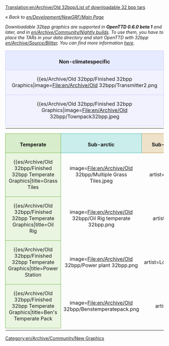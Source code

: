 [[Translation:en/Archive/Old 32bpp/List of downloadable 32 bpp tars]]

''« Back to [[en/Development/NewGRF/Main Page]]''

''Downloadable 32bpp graphics are supported in '''OpenTTD 0.6.0 beta 1''' and later, and in [[en/Archive/Community/Nightly build]]s. To use them, you have to place the TARs in your data directory and start OpenTTD with 32bpp [[en/Archive/Source/Blitter]]. You can find more information [[en/Archive/Old 32bpp/32bit Graphics Development#user-info|here]].''

{| width="100%"
|-
|align="center" colspan="4" style="background-color: #e7ebff; border: 1px solid #c7c8fe; margin: 0; padding: 0.5em 1em 0em 1em;"|<font size="3">'''Non-climatespecific'''</font>
|-
|width="25%" valign="top" style="background-color: #f1f2fe; border: 1px solid #c7c8fe;"|

{{es/Archive/Old 32bpp/Finished 32bpp Graphics|image=File:en/Archive/Old 32bpp/Transmitter2.png
|title=Transmitter
|artist=LordAzamath
|coder=LordAzamath
|file=http://www.tt-forums.net/download.php?id=82106
|forum=http://www.tt-forums.net/viewtopic.php?f=36&t=14549&start=3340#p645625
|notes=Any comments in the blender thread.
}}

|width="25%" valign="top" style="background-color: #f1f2fe; border: 1px solid #c7c8fe;"|

{{es/Archive/Old 32bpp/Finished 32bpp Graphics|image=File:en/Archive/Old 32bpp/Toolbar3.png
|title=Main Toolbar
|artist=Joed, Athanasios
|coder=GeekToo
|file=http://www.tt-forums.net/download/file.php?id=81964
|forum=http://www.tt-forums.net/viewtopic.php?f=36&p=644152#p644152
|notes=New version, replaced stations icon
}}

|width="25%" valign="top" style="background-color: #f1f2fe; border: 1px solid #c7c8fe;"|

{{es/Archive/Old 32bpp/Finished 32bpp Graphics|image=File:en/Archive/Old 32bpp/Foster.png
|title=Hereford/Foster Bus
|artist=Geektoo
|coder=GeekToo
|file=http://www.tt-forums.net/download.php?id=81177
|forum=http://www.tt-forums.net/viewtopic.php?p=640310#p640310
|notes=Still [http://en.wiktionary.org/wiki/WIP WIP], but coded for use in the game, any comments in the blender thread.
}}

|width="25%" valign="top" style="background-color: #f1f2fe; border: 1px solid #c7c8fe;"|

{{es/Archive/Old 32bpp/Finished 32bpp Graphics|image=File:en/Archive/Old 32bpp/Ufo.png
|title=Small and Large UFO + Fighter
|artist=Wacki
|coder=Soeb
|file=http://tt-forums.net/download.php?id=81792
|forum=http://tt-forums.net/viewtopic.php?f=36&t=14549&p=643883&hilit=#p643883
|notes=Any comments in the blender thread.
}}

|-
|valign="top" style="background-color: #f1f2fe; border: 1px solid #c7c8fe;"|

{{es/Archive/Old 32bpp/Finished 32bpp Graphics|image=File:en/Archive/Old 32bpp/Townpack32bpp.jpeg
|title=Town Pack
|artist=Ben
|coder=Soeb
|file=http://tt-forums.net/download.php?id=82179
|forum=http://tt-forums.net/viewtopic.php?f=36&t=14549&p=646155
|notes=Replaces roads and concrete. Any comments in the blender thread.
}}

|valign="top" style="background-color: #f1f2fe; border: 1px solid #c7c8fe;"|

{{es/Archive/Old 32bpp/Finished 32bpp Graphics|image=File:en/Archive/Old 32bpp/Squareselevated32bpp.png
|title=White Squares - elevated
|artist=Ben
|coder=Soeb
|file=http://tt-forums.net/download.php?id=82009
|forum=http://tt-forums.net/viewtopic.php?f=36&t=14549&p=645114#p645114
|notes=Replaces white squares - elevated version. Any comments in the blender thread.
}}

|valign="top" style="background-color: #f1f2fe; border: 1px solid #c7c8fe;"|

{{es/Archive/Old 32bpp/Finished 32bpp Graphics|image=File:en/Archive/Old 32bpp/Squaresnotelevated32bpp.png
|title=White Squares - not elevated
|artist=Ben
|coder=Soeb
|file=http://tt-forums.net/download.php?id=82010
|forum=http://tt-forums.net/viewtopic.php?f=36&t=14549&p=645114#p645114
|notes=Replaces white squares - not elevated version. Any comments in the blender thread.
}}

|-
|}

{| 
|-
|width="25%" align="center" style="background-color: #d8edcb; border: 1px solid #6ab23e; margin: 0; padding: 0.5em 1em 0em 1em;"|<font size="3">'''Temperate'''</font>
|width="25%" align="center" style="background-color: #caeeeb; border: 1px solid #3bb5ab; margin: 0; padding: 0.5em 1em 0em 1em;"|<font size="3">'''Sub-arctic'''</font>
|width="25%" align="center" style="background-color: #eee2ca; border: 1px solid #b58b3b; margin: 0; padding: 0.5em 1em 0em 1em;"|<font size="3">'''Sub-tropical'''</font>
|width="25%" align="center" style="background-color: #d3ffb9; border: 1px solid #5bf000; margin: 0; padding: 0.5em 1em 0em 1em;"|<font size="3">'''Toyland'''</font>
|-
|valign="top" style="background-color: #e9f5e1; border: 1px solid #6ab23e;"|

{{es/Archive/Old 32bpp/Finished 32bpp Temperate Graphics|title=Grass Tiles
|image=File:en/Archive/Old 32bpp/Multiple Grass Tiles.jpeg
|artist=GeekToo
|coder=GeekToo
|file=http://www.tt-forums.net/download.php?id=78740
|forum=http://www.tt-forums.net/viewtopic.php?p=625408#p625408
|notes=Replaces grass tiles for the original zoom level.
}}

|valign="top" style="background-color: #e0f6f4; border: 1px solid #3bb5ab;"|

{{es/Archive/Old 32bpp/Finished 32bpp Sub-arctic Graphics|title=Power Station
|image=File:en/Archive/Old 32bpp/Power plant 32bpp.png
|artist=LordAzamath
|coder=LordAzamath
|file=http://www.tt-forums.net/download.php?id=82178
|forum=http://www.tt-forums.net/viewtopic.php?f=36&t=14549&p=646149#p646145
|notes=Replaces the [[en/Manual/Base Set/Industries/Power Station]]. Includes construction cycle. One known bug... Will fix it soon.
}}

|valign="top" style="background-color: #f6eee0; border: 1px solid #b58b3b;"|

{{es/Archive/Old 32bpp/Finished 32bpp Sub-tropical Graphics|title=Bank
|image=File:en/Archive/Old 32bpp/Banks.png
|artist=LordAzamath
|coder=LordAzamath
|file=http://www.tt-forums.net/download.php?id=78881
|forum=http://www.tt-forums.net/viewtopic.php?f=36&t=33351
|notes=Replaces the [[en/Manual/Base Set/Industries/Bank|Tropical/Arctic Bank]].
}}

|valign="top" style="background-color: #e6ffd7; border: 1px solid #5bf000;"|

<!--
{{Finished 32bpp Toyland Graphics
|title=
|image=
|artist=
|coder=
|file=
|forum=
|notes=
}}
-->

|-
|valign="top" style="background-color: #e9f5e1; border: 1px solid #6ab23e;"|

{{es/Archive/Old 32bpp/Finished 32bpp Temperate Graphics|title=Oil Rig
|image=File:en/Archive/Old 32bpp/Oil Rig temperate 32bpp.png
|artist=Wacki
|coder=LordAzamath
|file=http://www.tt-forums.net/download.php?id=82012
|forum=http://www.tt-forums.net/viewtopic.php?f=36&t=14549&start=3340#p645115
|notes=Replaces the [[en/Manual/Base Set/Industries/Oil Rig]]. The heliport is out of place, this will be fixed in the future.
}}

|valign="top" style="background-color: #e0f6f4; border: 1px solid #3bb5ab;"|

{{es/Archive/Old 32bpp/Finished 32bpp Sub-arctic Graphics|title=Bank
|image=File:en/Archive/Old 32bpp/Banks.png
|artist=LordAzamath
|coder=LordAzamath
|file=http://www.tt-forums.net/download.php?id=78881
|forum=http://www.tt-forums.net/viewtopic.php?f=36&t=33351
|notes=Replaces the [[en/Manual/Base Set/Industries/Bank|Tropical/Arctic Bank]].
}}

|valign="top" style="background-color: #f6eee0; border: 1px solid #b58b3b;"|

{{es/Archive/Old 32bpp/Finished 32bpp Sub-tropical Graphics|title=Tropical Flats
|image=File:en/Archive/Old 32bpp/Tropical Flats screenshot.png
|artist=LordAzamath
|coder=LordAzamath
|file=http://www.tt-forums.net/download.php?id=80019
|forum=http://www.tt-forums.net/viewtopic.php?p=626531#p626531
|notes=Replaces a sub-tropical block of flats.
}}

|-
|valign="top" style="background-color: #e9f5e1; border: 1px solid #6ab23e;"|

{{es/Archive/Old 32bpp/Finished 32bpp Temperate Graphics|title=Power Station
|image=File:en/Archive/Old 32bpp/Power plant 32bpp.png
|artist=LordAzamath
|coder=LordAzamath
|file=http://www.tt-forums.net/download.php?id=82178
|forum=http://www.tt-forums.net/viewtopic.php?f=36&t=14549&p=646149#p646145
|notes=Replaces the [[en/Manual/Base Set/Industries/Power Station]]. Includes construction cycle. One known bug... Will fix it soon.
}}

|-
|valign="top" style="background-color: #e9f5e1; border: 1px solid #6ab23e;"|

{{es/Archive/Old 32bpp/Finished 32bpp Temperate Graphics|title=Ben's Temperate Pack
|image=File:en/Archive/Old 32bpp/Benstemperatepack.png
|artist=Ben
|coder=Soeb
|file=http://www.tt-forums.net/download/file.php?id=82625
|forum=http://www.tt-forums.net/viewtopic.php?p=648072#p648072
|notes=Replaces roads, railways (partially), grass, tunnels and 3 trees.
}}



|-
|}

[[Category:en/Archive/Community/New Graphics]]